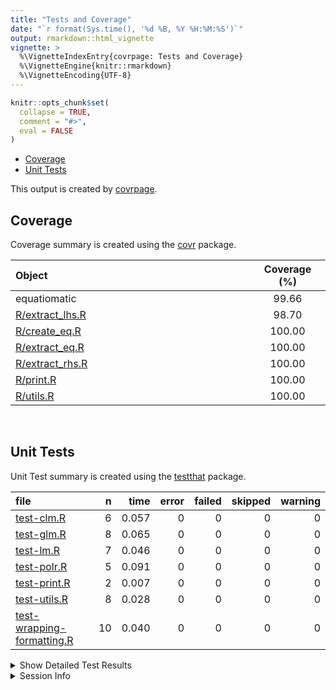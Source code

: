 ```yaml
---
title: "Tests and Coverage"
date: "`r format(Sys.time(), '%d %B, %Y %H:%M:%S')`"
output: rmarkdown::html_vignette
vignette: >
  %\VignetteIndexEntry{covrpage: Tests and Coverage}
  %\VignetteEngine{knitr::rmarkdown}
  %\VignetteEncoding{UTF-8}
---
```

  
```r
knitr::opts_chunk$set(
  collapse = TRUE,
  comment = "#>",
  eval = FALSE
)
```

<!--- Placeholder for tests/README.md Do Not Edit--->
  - [Coverage](#coverage)
  - [Unit Tests](#unit-tests)

This output is created by
[covrpage](https://github.com/yonicd/covrpage).

## Coverage

Coverage summary is created using the
[covr](https://github.com/r-lib/covr) package.

| Object                                 | Coverage (%) |
| :------------------------------------- | :----------: |
| equatiomatic                           |    99.66     |
| [R/extract\_lhs.R](https://github.com/datalorax/equatiomatic/blob/cran-release-v0.1/R/extract_lhs.R) |    98.70     |
| [R/create\_eq.R](https://github.com/datalorax/equatiomatic/blob/cran-release-v0.1/R/create_eq.R)     |    100.00    |
| [R/extract\_eq.R](https://github.com/datalorax/equatiomatic/blob/cran-release-v0.1/R/extract_eq.R)   |    100.00    |
| [R/extract\_rhs.R](https://github.com/datalorax/equatiomatic/blob/cran-release-v0.1/R/extract_rhs.R) |    100.00    |
| [R/print.R](https://github.com/datalorax/equatiomatic/blob/cran-release-v0.1/R/print.R)              |    100.00    |
| [R/utils.R](https://github.com/datalorax/equatiomatic/blob/cran-release-v0.1/R/utils.R)              |    100.00    |

<br>

## Unit Tests

Unit Test summary is created using the
[testthat](https://github.com/r-lib/testthat) package.

| file                                                              |  n |  time | error | failed | skipped | warning |
| :---------------------------------------------------------------- | -: | ----: | ----: | -----: | ------: | ------: |
| [test-clm.R](https://github.com/datalorax/equatiomatic/tree/master/tests/testthat/test-clm.R)                                 |  6 | 0.057 |     0 |      0 |       0 |       0 |
| [test-glm.R](https://github.com/datalorax/equatiomatic/tree/master/tests/testthat/test-glm.R)                                 |  8 | 0.065 |     0 |      0 |       0 |       0 |
| [test-lm.R](https://github.com/datalorax/equatiomatic/tree/master/tests/testthat/test-lm.R)                                   |  7 | 0.046 |     0 |      0 |       0 |       0 |
| [test-polr.R](https://github.com/datalorax/equatiomatic/tree/master/tests/testthat/test-polr.R)                               |  5 | 0.091 |     0 |      0 |       0 |       0 |
| [test-print.R](https://github.com/datalorax/equatiomatic/tree/master/tests/testthat/test-print.R)                             |  2 | 0.007 |     0 |      0 |       0 |       0 |
| [test-utils.R](https://github.com/datalorax/equatiomatic/tree/master/tests/testthat/test-utils.R)                             |  8 | 0.028 |     0 |      0 |       0 |       0 |
| [test-wrapping-formatting.R](https://github.com/datalorax/equatiomatic/tree/master/tests/testthat/test-wrapping-formatting.R) | 10 | 0.040 |     0 |      0 |       0 |       0 |

<details closed>

<summary> Show Detailed Test Results </summary>

| file                                                                      | context                 | test                              | status | n |  time |
| :------------------------------------------------------------------------ | :---------------------- | :-------------------------------- | :----- | -: | ----: |
| [test-clm.R](https://github.com/datalorax/equatiomatic/tree/master/blob/testthat/test-clm.R#L46_L47)                                 | CLMs                    | Ordered models with clm work      | PASS   | 5 | 0.043 |
| [test-clm.R](https://github.com/datalorax/equatiomatic/tree/master/blob/testthat/test-clm.R#L79)                                     | CLMs                    | Unsupported CLMs create a message | PASS   | 1 | 0.014 |
| [test-glm.R](https://github.com/datalorax/equatiomatic/tree/master/blob/testthat/test-glm.R#L16_L17)                                 | GLMs                    | Logistic regression works         | PASS   | 1 | 0.009 |
| [test-glm.R](https://github.com/datalorax/equatiomatic/tree/master/blob/testthat/test-glm.R#L33_L34)                                 | GLMs                    | Probit regression works           | PASS   | 2 | 0.015 |
| [test-glm.R](https://github.com/datalorax/equatiomatic/tree/master/blob/testthat/test-glm.R#L49)                                     | GLMs                    | Unsupported GLMs create a message | PASS   | 1 | 0.007 |
| [test-glm.R](https://github.com/datalorax/equatiomatic/tree/master/blob/testthat/test-glm.R#L78_L79)                                 | GLMs                    | Distribution-based equations work | PASS   | 3 | 0.024 |
| [test-glm.R](https://github.com/datalorax/equatiomatic/tree/master/blob/testthat/test-glm.R#L107)                                    | GLMs                    | Weights work                      | PASS   | 1 | 0.010 |
| [test-lm.R](https://github.com/datalorax/equatiomatic/tree/master/blob/testthat/test-lm.R#L11_L12)                                   | Linear models           | Simple lm models work             | PASS   | 3 | 0.019 |
| [test-lm.R](https://github.com/datalorax/equatiomatic/tree/master/blob/testthat/test-lm.R#L32_L33)                                   | Linear models           | Interactions work                 | PASS   | 2 | 0.014 |
| [test-lm.R](https://github.com/datalorax/equatiomatic/tree/master/blob/testthat/test-lm.R#L48_L49)                                   | Linear models           | Custom Greek works                | PASS   | 2 | 0.013 |
| [test-polr.R](https://github.com/datalorax/equatiomatic/tree/master/blob/testthat/test-polr.R#L44_L45)                               | polr                    | Ordered logistic regression works | PASS   | 5 | 0.091 |
| [test-print.R](https://github.com/datalorax/equatiomatic/tree/master/blob/testthat/test-print.R#L11_L12)                             | Printing                | Equation is printed correctly     | PASS   | 2 | 0.007 |
| [test-utils.R](https://github.com/datalorax/equatiomatic/tree/master/blob/testthat/test-utils.R#L9_L11)                              | Utility functions       | Strict mapply\_\* functions work  | PASS   | 8 | 0.028 |
| [test-wrapping-formatting.R](https://github.com/datalorax/equatiomatic/blob/master/tests/testthat/test-wrapping-formatting.R#L8_L9)   | Wrapping and formatting | Coefficient digits work correctly | PASS   | 2 | 0.010 |
| [test-wrapping-formatting.R](https://github.com/datalorax/equatiomatic/blob/master/tests/testthat/test-wrapping-formatting.R#L26_L27) | Wrapping and formatting | Wrapping works correctly          | PASS   | 8 | 0.030 |

</details>

<details>

<summary> Session Info </summary>

| Field    | Value                             |
| :------- | :-------------------------------- |
| Version  | R version 4.0.2 (2020-06-22)      |
| Platform | x86\_64-apple-darwin17.0 (64-bit) |
| Running  | macOS Mojave 10.14.6              |
| Language | en\_US                            |
| Timezone | America/Los\_Angeles              |

| Package  | Version |
| :------- | :------ |
| testthat | 2.3.2   |
| covr     | 3.5.0   |
| covrpage | 0.0.71  |

</details>

<!--- Final Status : pass --->

